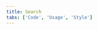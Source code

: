 ```yaml
---
title: Search
tabs: ['Code', 'Usage', 'Style']
---
```

<ComponentCode
  name="Search"
  component="search"
  variation="search--extra-large"
  hasLightVersion
  hasReactVersion
  hasVueVersion="search--default"
/>
<ComponentCode
  name="Small search"
  component="search"
  variation="search--small"
  hasLightVersion
  hasReactVersion
  hasVueVersion="search--default&knob-small=true"
/>
<ComponentDocs component="search" />
